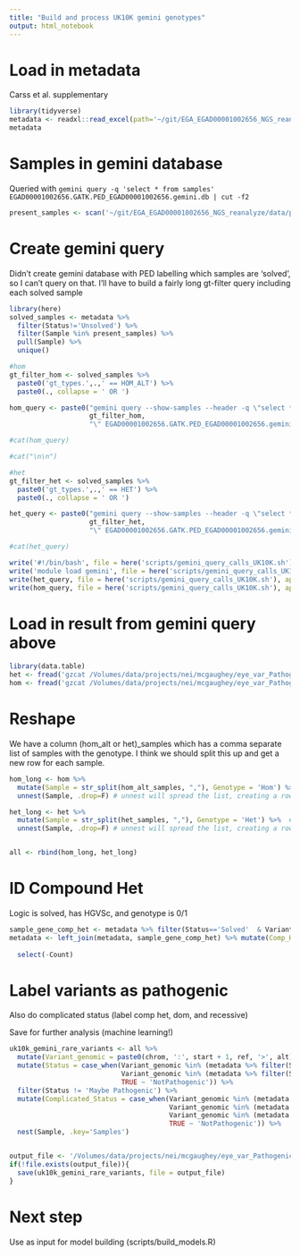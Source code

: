 ```yaml
---
title: "Build and process UK10K gemini genotypes"
output: html_notebook
---
```


# Load in metadata
Carss et al. supplementary
```r
library(tidyverse)
metadata <- readxl::read_excel(path='~/git/EGA_EGAD00001002656_NGS_reanalyze/data/1-s2.0-S0002929716305274-mmc3.xlsx') %>% mutate(Sample=Patient)
metadata
```

# Samples in gemini database
Queried with `gemini query -q 'select * from samples' EGAD00001002656.GATK.PED_EGAD00001002656.gemini.db | cut -f2`
```r
present_samples <- scan('~/git/EGA_EGAD00001002656_NGS_reanalyze/data/present_samples.txt', what = 'character')
```

# Create gemini query
Didn't create gemini database with PED labelling which samples are 'solved', so I can't query on that. I'll have to build a fairly long gt-filter query including each solved sample
```r
library(here)
solved_samples <- metadata %>% 
  filter(Status!='Unsolved') %>% 
  filter(Sample %in% present_samples) %>% 
  pull(Sample) %>% 
  unique()

#hom
gt_filter_hom <- solved_samples %>% 
  paste0('gt_types.',.,' == HOM_ALT') %>% 
  paste0(., collapse = ' OR ')

hom_query <- paste0("gemini query --show-samples --header -q \"select * from variants where aaf < 0.05 and filter is NULL AND (aaf_esp_all < 0.01 AND aaf_1kg_all_float < 0.01 AND af_exac_all < 0.01  AND (is_coding=1 OR is_splicing=1)) OR impact_severity='HIGH' OR clinvar_sig LIKE '%patho%'\" --gt-filter \"",
                    gt_filter_hom,
                    "\" EGAD00001002656.GATK.PED_EGAD00001002656.gemini.db | bgzip -c > UK10K_EGAD.homs.gz")

#cat(hom_query)

#cat("\n\n")

#het
gt_filter_het <- solved_samples %>% 
  paste0('gt_types.',.,' == HET') %>% 
  paste0(., collapse = ' OR ')

het_query <- paste0("gemini query --show-samples --header -q \"select * from variants where aaf < 0.05 and filter is NULL AND (aaf_esp_all < 0.01 AND aaf_1kg_all_float < 0.01 AND af_exac_all < 0.01  AND (is_coding=1 OR is_splicing=1)) OR impact_severity='HIGH' OR clinvar_sig LIKE '%patho%'\" --gt-filter \"",
                    gt_filter_het,
                    "\" EGAD00001002656.GATK.PED_EGAD00001002656.gemini.db | bgzip -c > UK10K_EGAD.hets.gz")

#cat(het_query)

write('#!/bin/bash', file = here('scripts/gemini_query_calls_UK10K.sh'))
write('module load gemini', file = here('scripts/gemini_query_calls_UK10K.sh'), append = T)
write(het_query, file = here('scripts/gemini_query_calls_UK10K.sh'), append = T)
write(hom_query, file = here('scripts/gemini_query_calls_UK10K.sh'), append = T)
```

# Load in result from gemini query above
```r
library(data.table)
het <- fread('gzcat /Volumes/data/projects/nei/mcgaughey/eye_var_Pathogenicity/data/UK10K_EGAD.hets.gz')
hom <- fread('gzcat /Volumes/data/projects/nei/mcgaughey/eye_var_Pathogenicity/data/UK10K_EGAD.homs.gz')
```

# Reshape
We have a column (hom_alt or het)_samples which has a comma separate list of samples with the genotype. I think we should split this up and get a new row for each sample. 
```r
hom_long <- hom %>% 
  mutate(Sample = str_split(hom_alt_samples, ","), Genotype = 'Hom') %>%  # split with str_split to create a list
  unnest(Sample, .drop=F) # unnest will spread the list, creating a row for each entry

het_long <- het %>% 
  mutate(Sample = str_split(het_samples, ","), Genotype = 'Het') %>%  # split with str_split to create a list
  unnest(Sample, .drop=F) # unnest will spread the list, creating a row for each entry


all <- rbind(hom_long, het_long)
```

# ID Compound Het
Logic is solved, has HGVSc, and genotype is 0/1
```r
sample_gene_comp_het <- metadata %>% filter(Status=='Solved'  & Variant_HGVSc!='NA' & GT=='0/1') %>% group_by(Sample, Gene) %>% summarise(Count=n()) %>% filter(Count>1) 
metadata <- left_join(metadata, sample_gene_comp_het) %>% mutate(Comp_Het_Path = case_when(Count >= 2 ~ 'CH', 
                                                                                           TRUE ~ 'No')) %>% 
  select(-Count)
```

# Label variants as pathogenic
Also do complicated status (label comp het, dom, and recessive)

Save for further analysis (machine learning!)
```r
uk10k_gemini_rare_variants <- all %>% 
  mutate(Variant_genomic = paste0(chrom, ':', start + 1, ref, '>', alt)) %>% 
  mutate(Status = case_when(Variant_genomic %in% (metadata %>% filter(Status == 'Solved') %>% pull(Variant_genomic)) ~ 'Pathogenic',
                            Variant_genomic %in% (metadata %>% filter(Status == 'Partially solved') %>% pull(Variant_genomic)) ~ 'Maybe Pathogenic',
                            TRUE ~ 'NotPathogenic')) %>% 
  filter(Status != 'Maybe Pathogenic') %>% 
  mutate(Complicated_Status = case_when(Variant_genomic %in% (metadata %>% filter(Status != 'Unsolved' & Comp_Het_Path == 'CH') %>% pull(Variant_genomic)) ~ 'Comp_Het',
                                        Variant_genomic %in% (metadata %>% filter(Status != 'Unsolved' & GT=='0/1') %>% pull(Variant_genomic)) ~ 'AD',
                                        Variant_genomic %in% (metadata %>% filter(Status != 'Unsolved' & GT=='1/1') %>% pull(Variant_genomic)) ~ 'AR',
                                        TRUE ~ 'NotPathogenic')) %>% 
  nest(Sample, .key='Samples')


output_file <- '/Volumes/data/projects/nei/mcgaughey/eye_var_Pathogenicity/clean_data/uk10k_gemini_rare_variants.Rdata'
if(!file.exists(output_file)){
  save(uk10k_gemini_rare_variants, file = output_file)
}
```

# Next step
Use as input for model building (scripts/build_models.R)
